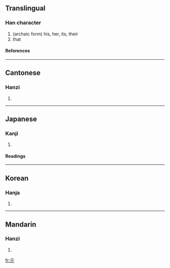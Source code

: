 {{see|其}}<!-- may be replaced by zh-forms -->

==Translingual==
===Han character===
{{Han char|rn=7|rad=二|as=02|sn=4|four=1022<sub>1</sub>|canj=一一中 (MML)}}
# (archaic form) his, her, its, their
# that
====References====
{{Han ref|kx=0086.100|dkj=00256|dj=0178.030|hdz=10010.030|uh=4E93|ud=20115|bh=C951|bd=51537}}
----
==Cantonese==
===Hanzi===
{{yue-hanzi|jyut=|y=kei4}}
# {{defn|Cantonese}}
----
==Japanese==
===Kanji===
{{ja-kanji|grade=|rs=二02}}
# {{defn|Japanese}}
====Readings====
{{ja-readings|on=[[き]] (ki)|kun=}}
----
==Korean==
===Hanja===
{{ko-hanja|hangeul=기|rv=gi|mr=ki}}
# {{defn|Korean}}
----
==Mandarin==
===Hanzi===
{{cmn-hanzi|pin=[[qí]] ([[qi2]])|wg=ch'i<sup>2</sup>}}
# {{defn|Mandarin}}

[[fr:亓]]